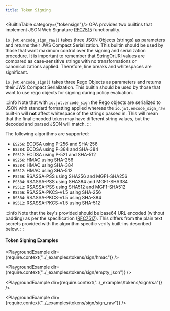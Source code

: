 ```yaml
---
title: Token Signing
---
```

<BuiltinTable category={"tokensign"}/>
OPA provides two builtins that implement JSON Web Signature [RFC7515](https://tools.ietf.org/html/rfc7515) functionality.

`io.jwt.encode_sign_raw()` takes three JSON Objects (strings) as parameters and returns their JWS Compact Serialization.
This builtin should be used by those that want maximum control over the signing and serialization procedure. It is
important to remember that StringOrURI values are compared as case-sensitive strings with no transformations or
canonicalizations applied. Therefore, line breaks and whitespaces are significant.

`io.jwt.encode_sign()` takes three Rego Objects as parameters and returns their JWS Compact Serialization. This builtin
should be used by those that want to use rego objects for signing during policy evaluation.

:::info
Note that with `io.jwt.encode_sign` the Rego objects are serialized to JSON with standard formatting applied
whereas the `io.jwt.encode_sign_raw` built-in will **not** affect whitespace of the strings passed in.
This will mean that the final encoded token may have different string values, but the decoded and parsed
JSON will match.
:::

The following algorithms are supported:

- `ES256`: ECDSA using P-256 and SHA-256
- `ES384`: ECDSA using P-384 and SHA-384
- `ES512`: ECDSA using P-521 and SHA-512
- `HS256`: HMAC using SHA-256
- `HS384`: HMAC using SHA-384
- `HS512`: HMAC using SHA-512
- `PS256`: RSASSA-PSS using SHA256 and MGF1-SHA256
- `PS384`: RSASSA-PSS using SHA384 and MGF1-SHA384
- `PS512`: RSASSA-PSS using SHA512 and MGF1-SHA512
- `RS256`: RSASSA-PKCS-v1.5 using SHA-256
- `RS384`: RSASSA-PKCS-v1.5 using SHA-384
- `RS512`: RSASSA-PKCS-v1.5 using SHA-512

:::info
Note that the key's provided should be base64 URL encoded (without padding) as per the specification ([RFC7517](https://tools.ietf.org/html/rfc7517)).
This differs from the plain text secrets provided with the algorithm specific verify built-ins described below.
:::

#### Token Signing Examples

<PlaygroundExample dir={require.context("../_examples/tokens/sign/hmac")} />

<PlaygroundExample dir={require.context("../_examples/tokens/sign/empty_json")} />

<PlaygroundExample dir={require.context("../_examples/tokens/sign/rsa")} />

<PlaygroundExample dir={require.context("../_examples/tokens/sign/sign_raw")} />

